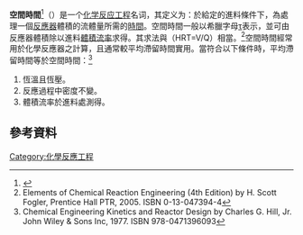 {{Orphan|time=2016-09-17T09:59:36+00:00}}

'''空間時間'''<ref name=雙語詞彙>{{cite web|title=雙語詞彙、學術名詞暨辭書資訊網|url=http://terms.naer.edu.tw|date=2012|publisher=國家教育研究院|access-date=2022-02-07|archive-date=2013-06-17|archive-url=https://web.archive.org/web/20130617090145/http://terms.naer.edu.tw/|dead-url=no}}</ref>（{{lang-en|space time}}）是一个[[化学反应工程|化学反应工程]]名词，其定义为：於給定的進料條件下，為處理一個[[反應器|反應器]]體積的流體量所需的[[時間|時間]]。空間時間一般以希臘字母[[τ|τ]]表示，並可由反應器體積除以進料[[體積流率|體積流率]]求得。其求法與{{le|水力滯留時間|Hydraulic retention time}}（HRT=V/Q）相當。<ref>Elements of Chemical Reaction Engineering (4th Edition) by H. Scott Fogler, Prentice Hall PTR, 2005. ISBN 0-13-047394-4</ref>空間時間經常用於化學反應器之計算，且通常較平均滯留時間實用。當符合以下條件時，平均滯留時間等於空間時間：<ref name="CEKRD">Chemical Engineering Kinetics and Reactor Design by Charles G. Hill, Jr. John Wiley & Sons Inc, 1977. ISBN 978-0471396093</ref>
#恆溫且恆壓。
#反應過程中密度不變。
#體積流率於進料處測得。

==參考資料==
{{reflist}}

[[Category:化學反應工程|Category:化學反應工程]]